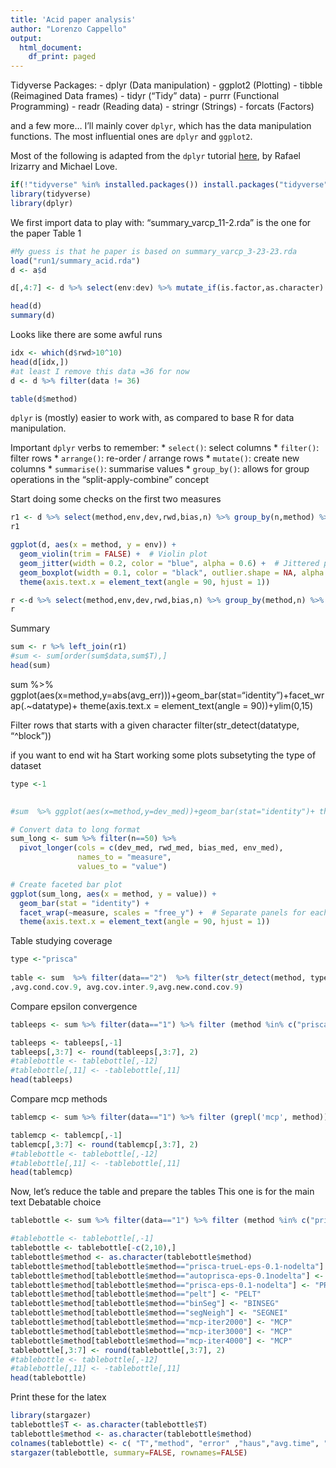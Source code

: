 ```yaml
---
title: 'Acid paper analysis'
author: "Lorenzo Cappello"
output:
  html_document:
    df_print: paged
---
```


Tidyverse Packages:
- dplyr (Data manipulation)
- ggplot2 (Plotting)
- tibble (Reimagined Data frames)
- tidyr ("Tidy" data)
- purrr (Functional Programming)
- readr (Reading data)
- stringr (Strings)
- forcats (Factors)

and a few more... I'll mainly cover `dplyr`, which has the data manipulation functions.  The most influential ones are `dplyr` and `ggplot2`.


Most of the following is adapted from the `dplyr` tutorial [here](https://genomicsclass.github.io/book/pages/dplyr_tutorial.html), by Rafael Irizarry and Michael Love.


```r
if(!"tidyverse" %in% installed.packages()) install.packages("tidyverse")
library(tidyverse)
library(dplyr)
```

We first import data to play with:
"summary_varcp_11-2.rda" is the one for the paper Table 1

```r

#My guess is that he paper is based on summary_varcp_3-23-23.rda
load("run1/summary_acid.rda")
d <- a$d

d[,4:7] <- d %>% select(env:dev) %>% mutate_if(is.factor,as.character) %>% mutate_if(is.character,as.numeric)

head(d)
summary(d)
```
Looks like there are some awful runs
```r
idx <- which(d$rwd>10^10)
head(d[idx,])
#at least I remove this data =36 for now
d <- d %>% filter(data != 36)
```

```r


table(d$method)
```


`dplyr` is (mostly) easier to work with, as compared to base R for data manipulation.  

Important `dplyr` verbs to remember:
*  `select()`:    select columns
*  `filter()`:    filter rows
*  `arrange()`:   re-order / arrange rows
*  `mutate()`:    create new columns
*  `summarise()`: summarise values
*  `group_by()`:  allows for group operations in the "split-apply-combine" concept




Start doing some checks on the first two measures

```r

r1 <- d %>% select(method,env,dev,rwd,bias,n) %>% group_by(n,method) %>% summarise_all(.funs = c(sum="mean"))
r1
```
```r
ggplot(d, aes(x = method, y = env)) +
  geom_violin(trim = FALSE) +  # Violin plot
  geom_jitter(width = 0.2, color = "blue", alpha = 0.6) +  # Jittered points
  geom_boxplot(width = 0.1, color = "black", outlier.shape = NA, alpha = 0.3) +  facet_wrap(~n) + # Boxplot
  theme(axis.text.x = element_text(angle = 90, hjust = 1)) 

```


```r
r <-d %>% select(method,env,dev,rwd,bias,n) %>% group_by(method,n) %>% summarise_all(.funs = c(med="median"))
r
```




Summary

```r
sum <- r %>% left_join(r1)
#sum <- sum[order(sum$data,sum$T),]
head(sum)

```


sum  %>% ggplot(aes(x=method,y=abs(avg_err)))+geom_bar(stat="identity")+facet_wrap(.~datatype)+ theme(axis.text.x = element_text(angle = 90))+ylim(0,15)

Filter rows that starts with a given character filter(str_detect(datatype, "^block"))

if you want to end wit ha 
Start working some plots subsetyting the type of dataset 
```r
type <-1

 
#sum  %>% ggplot(aes(x=method,y=dev_med))+geom_bar(stat="identity")+ theme(axis.text.x = element_text(angle = 90))

# Convert data to long format
sum_long <- sum %>% filter(n==50) %>%
  pivot_longer(cols = c(dev_med, rwd_med, bias_med, env_med), 
               names_to = "measure", 
               values_to = "value")

# Create faceted bar plot
ggplot(sum_long, aes(x = method, y = value)) +
  geom_bar(stat = "identity") +
  facet_wrap(~measure, scales = "free_y") +  # Separate panels for each measure
  theme(axis.text.x = element_text(angle = 90, hjust = 1))


```
Table studying coverage 


```r
type <-"prisca"
 
table <- sum  %>% filter(data=="2")  %>% filter(str_detect(method, type)) %>%  select(T,method,avg.cov.9,
,avg.cond.cov.9, avg.cov.inter.9,avg.new.cond.cov.9)

```
Compare epsilon convergence

```r
tableeps <- sum %>% filter(data=="1") %>% filter (method %in% c("prisca-eps-0.001-nodelta","prisca-eps-0.1-nodelta","prisca-trueL-eps-0.1-nodelta", "prisca-trueL-eps-0.001","autoprisca-eps-0.001nodelta","autoprisca-eps-0.1nodelta")) %>% select (T,method,avg_err,avg.haus.dir2,avg.time,avg.length,avg.cond.cov.9)

tableeps <- tableeps[,-1]
tableeps[,3:7] <- round(tableeps[,3:7], 2)
#tablebottle <- tablebottle[,-12]
#tablebottle[,11] <- -tablebottle[,11]
head(tableeps)
```



Compare mcp methods 

```r
tablemcp <- sum %>% filter(data=="1") %>% filter (grepl('mcp', method)) %>% select (T,method,avg_err,avg.haus.dir2,avg.time,avg.length,avg.cond.cov.9)

tablemcp <- tablemcp[,-1]
tablemcp[,3:7] <- round(tablemcp[,3:7], 2)
#tablebottle <- tablebottle[,-12]
#tablebottle[,11] <- -tablebottle[,11]
head(tablemcp)
```

Now, let's reduce the table and prepare the tables
This one is for the main text
Debatable choice
```r
tablebottle <- sum %>% filter(data=="1") %>% filter (method %in% c("prisca-eps-0.1-nodelta", "prisca-trueL-eps-0.1-nodelta","autoprisca-eps-0.1nodelta", "pelt","binSeg","segNeigh","mcp-iter2000","mcp-iter3000","mcp-iter4000")) %>% select (T,method,avg_err,avg.haus.dir2,avg.time,avg.length,avg.cov.inter.9)

#tablebottle <- tablebottle[,-1]
tablebottle <- tablebottle[-c(2,10),]
tablebottle$method <- as.character(tablebottle$method)
tablebottle$method[tablebottle$method=="prisca-trueL-eps-0.1-nodelta"] <- "ora-PRISCA"
tablebottle$method[tablebottle$method=="autoprisca-eps-0.1nodelta"] <- "auto-PRISCA"
tablebottle$method[tablebottle$method=="prisca-eps-0.1-nodelta"] <- "PRISCA"
tablebottle$method[tablebottle$method=="pelt"] <- "PELT"
tablebottle$method[tablebottle$method=="binSeg"] <- "BINSEG"
tablebottle$method[tablebottle$method=="segNeigh"] <- "SEGNEI"
tablebottle$method[tablebottle$method=="mcp-iter2000"] <- "MCP"
tablebottle$method[tablebottle$method=="mcp-iter3000"] <- "MCP"
tablebottle$method[tablebottle$method=="mcp-iter4000"] <- "MCP"
tablebottle[,3:7] <- round(tablebottle[,3:7], 2)
#tablebottle <- tablebottle[,-12]
#tablebottle[,11] <- -tablebottle[,11]
head(tablebottle)
```


Print these for the latex 
```r
library(stargazer)
tablebottle$T <- as.character(tablebottle$T)
tablebottle$method <- as.character(tablebottle$method)
colnames(tablebottle) <- c( "T","method", "error" ,"haus","avg.time", "length" ,"conditional cov")
stargazer(tablebottle, summary=FALSE, rownames=FALSE)

```
